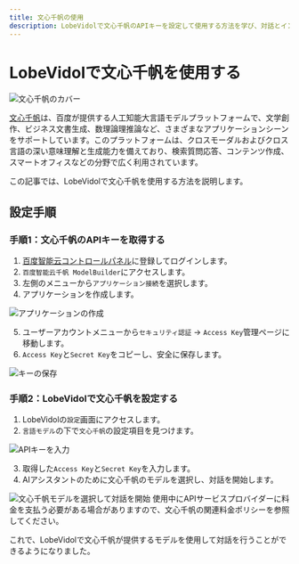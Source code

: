 ```yaml
---
title: 文心千帆の使用
description: LobeVidolで文心千帆のAPIキーを設定して使用する方法を学び、対話とインタラクションを開始します。
---
```


# LobeVidolで文心千帆を使用する

<Frame>
  <img
    src="https://oss.vidol.chat/docs/2024/12/9002ef959ed2146d4601aa733087253e.png"
    alt="文心千帆のカバー"
  />
</Frame>

[文心千帆](https://qianfan.cloud.baidu.com/)は、百度が提供する人工知能大言語モデルプラットフォームで、文学創作、ビジネス文書生成、数理論理推論など、さまざまなアプリケーションシーンをサポートしています。このプラットフォームは、クロスモーダルおよびクロス言語の深い意味理解と生成能力を備えており、検索質問応答、コンテンツ作成、スマートオフィスなどの分野で広く利用されています。

この記事では、LobeVidolで文心千帆を使用する方法を説明します。

## 設定手順

### 手順1：文心千帆のAPIキーを取得する

1. [百度智能云コントロールパネル](https://console.bce.baidu.com/)に登録してログインします。
2. `百度智能云千帆 ModelBuilder`にアクセスします。
3. 左側のメニューから`アプリケーション接続`を選択します。
4. アプリケーションを作成します。

<Frame>
  <img
    src="https://oss.vidol.chat/assets/f023683fe2f521e092cbdbebeb1de688.webp"
    alt="アプリケーションの作成"
  />
</Frame>

5. ユーザーアカウントメニューから`セキュリティ認証` -> `Access Key`管理ページに移動します。
6. `Access Key`と`Secret Key`をコピーし、安全に保存します。

<Frame>
  <img
    src="https://oss.vidol.chat/assets/2be6128378b48f17cd5acbe0f84dce77.webp"
    alt="キーの保存"
  />
</Frame>

### 手順2：LobeVidolで文心千帆を設定する

1. LobeVidolの`設定`画面にアクセスします。
2. `言語モデル`の下で`文心千帆`の設定項目を見つけます。

<Frame>
  <img
    src="https://oss.vidol.chat/assets/831813e913d9a8f9e40c5562fe50d245.webp"
    alt="APIキーを入力"
  />
</Frame>

3. 取得した`Access Key`と`Secret Key`を入力します。
4. AIアシスタントのために文心千帆のモデルを選択し、対話を開始します。

<Frame>
  <img
    src="https://oss.vidol.chat/assets/768ec6fd300785186b202437985857c4.webp"
    alt="文心千帆モデルを選択して対話を開始"
  />
</Frame>

<Warning>
  使用中にAPIサービスプロバイダーに料金を支払う必要がある場合がありますので、文心千帆の関連料金ポリシーを参照してください。
</Warning>

これで、LobeVidolで文心千帆が提供するモデルを使用して対話を行うことができるようになりました。

